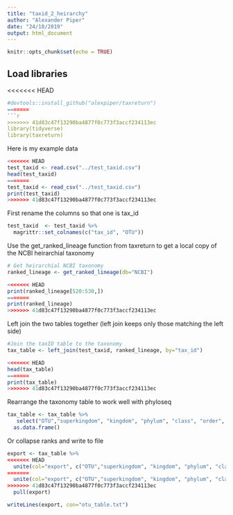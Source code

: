 ```yaml
---
title: "taxid_2_heirarchy"
author: "Alexander Piper"
date: "24/10/2019"
output: html_document
---
```


```r
knitr::opts_chunk$set(echo = TRUE)
```

## Load libraries

<<<<<<< HEAD
```r
#devtools::install_github("alexpiper/taxreturn")
=======
```r
>>>>>>> 41d83c47f13290ba4877f0c773f3accf234113ec
library(tidyverse)
library(taxreturn)
```

Here is my example data
```r
<<<<<<< HEAD
test_taxid <- read.csv("../test_taxid.csv")
head(test_taxid)
=======
test_taxid <- read_csv("../test_taxid.csv")
print(test_taxid)
>>>>>>> 41d83c47f13290ba4877f0c773f3accf234113ec
```

First rename the columns so that one is tax_id

```r
test_taxid  <- test_taxid %>%
  magrittr::set_colnames(c("tax_id", "OTU"))

```

Use the get_ranked_lineage function from taxreturn to get a local copy of the NCBI heirarchial taxonomy

```r
# Get heirarchial NCBI taxonomy
ranked_lineage <- get_ranked_lineage(db="NCBI") 

<<<<<<< HEAD
print(ranked_lineage[520:530,])
=======
print(ranked_lineage)
>>>>>>> 41d83c47f13290ba4877f0c773f3accf234113ec

```

Left join the two tables together (left join keeps only those matching the left side)

```r
#Join the taxID table to the taxonomy
tax_table <- left_join(test_taxid, ranked_lineage, by="tax_id")

<<<<<<< HEAD
head(tax_table)
=======
print(tax_table)
>>>>>>> 41d83c47f13290ba4877f0c773f3accf234113ec
```

Rearrange the taxonomy table to work well with phyloseq

```r
tax_table <- tax_table %>%
   select("OTU","superkingdom", "kingdom", "phylum", "class", "order", "family", "genus", "species") %>%
  as.data.frame()

```

Or collapse ranks and write to file

```r

export <- tax_table %>%
<<<<<<< HEAD
  unite(col="export", c("OTU","superkingdom", "kingdom", "phylum", "class", "order", "family", "genus", "species"), sep=";") %>%
=======
  unite(col="export", c("OTU","superkingdom", "kingdom", "phylum", "class", "order", "family", "genus", "species"), sep="_") %>%
>>>>>>> 41d83c47f13290ba4877f0c773f3accf234113ec
  pull(export)

writeLines(export, con="otu_table.txt")
```

